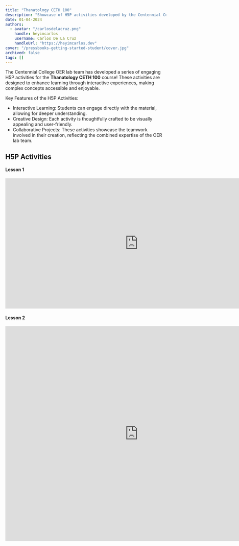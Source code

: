 ```yaml
---
title: "Thanatology CETH 100"
description: "Showcase of H5P activities developed by the Centennial College OER Lab team for Thanatology CETH 100"
date: 01-04-2024
authors:
  - avatar: "/carlosdelacruz.png"
    handle: heyimcarlos
    username: Carlos De La Cruz
    handleUrl: "https://heyimcarlos.dev"
cover: "/pressbooks-getting-started-student/cover.jpg"
archived: false
tags: []
---
```


The Centennial College OER lab team has developed a series of engaging H5P activities for the **Thanatology CETH 100** course! These activities are designed to enhance learning through interactive experiences, making complex concepts accessible and enjoyable.

Key Features of the H5P Activities:
- Interactive Learning: Students can engage directly with the material, allowing for deeper understanding.
- Creative Design: Each activity is thoughtfully crafted to be visually appealing and user-friendly.
- Collaborative Projects: These activities showcase the teamwork involved in their creation, reflecting the combined expertise of the OER lab team.

## H5P Activities

#### Lesson 1
<iframe src="https://h5pstudio.ecampusontario.ca/h5p/78899/embed" width="829" height="408" frameBorder="0" allowFullScreen="allowfullscreen" lang="en" title="Knowledge check for Lesson 1"></iframe><script src="https://h5pstudio.ecampusontario.ca/modules/contrib/h5p/vendor/h5p/h5p-core/js/h5p-resizer.js" charSet="UTF-8"></script>

#### Lesson 2
<iframe src="https://h5pstudio.ecampusontario.ca/h5p/78904/embed" width="829" height="673" frameBorder="0" allowFullScreen="allowfullscreen" lang="en" title="Knowledge check for lesson 2"></iframe><script src="https://h5pstudio.ecampusontario.ca/modules/contrib/h5p/vendor/h5p/h5p-core/js/h5p-resizer.js" charSet="UTF-8"></script>
